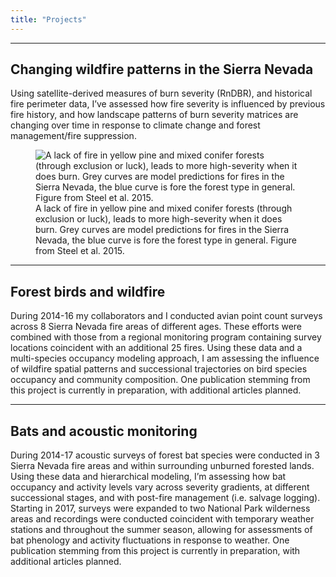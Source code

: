 ```yaml
---
title: "Projects"
---
```


*****  

## Changing wildfire patterns in the Sierra Nevada

Using satellite-derived measures of burn severity (RnDBR), and historical fire perimeter data, I've assessed how fire severity is influenced by previous fire history, and how landscape patterns of burn severity matrices are changing over time in response to climate change and forest management/fire suppression. 

![A lack of fire in yellow pine and mixed conifer forests (through exclusion or luck), leads to more high-severity when it does burn. Grey curves are model predictions for fires in the Sierra Nevada, the blue curve is fore the forest type in general. Figure from Steel et al. 2015.](images/Steel_etal2015_Fig7.jpg)

*****  

## Forest birds and wildfire

During 2014-16 my collaborators and I conducted avian point count surveys across 8 Sierra Nevada fire areas of different ages. These efforts were combined with those from a regional monitoring program containing survey locations coincident with an additional 25 fires. Using these data and a multi-species occupancy modeling approach, I am assessing the influence of wildfire spatial patterns and successional trajectories on bird species occupancy and community composition. One publication stemming from this project is currently in preparation, with additional articles planned.

*****  

## Bats and acoustic monitoring

During 2014-17 acoustic surveys of forest bat species were conducted in 3 Sierra Nevada fire areas and within surrounding unburned forested lands. Using these data and hierarchical modeling, I'm assessing how bat occupancy and activity levels vary across severity gradients, at different successional stages, and with post-fire management (i.e. salvage logging). Starting in 2017, surveys were expanded to two National Park wilderness areas and recordings were conducted coincident with temporary weather stations and throughout the summer season, allowing for assessments of bat phenology and activity fluctuations in response to weather. One publication stemming from this project is currently in preparation, with additional articles planned.